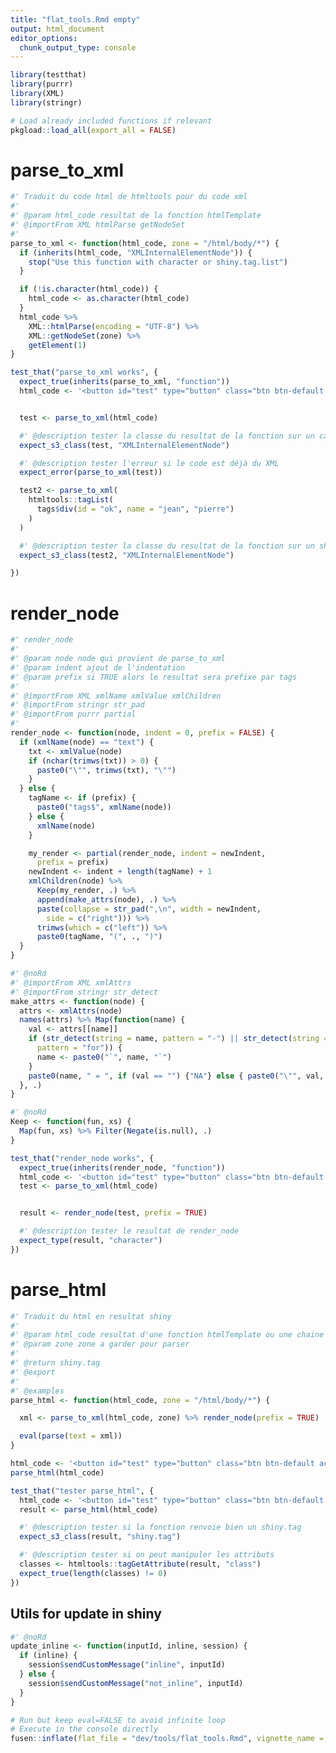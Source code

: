 ```yaml
---
title: "flat_tools.Rmd empty"
output: html_document
editor_options:
  chunk_output_type: console
---
```


```r
library(testthat)
library(purrr)
library(XML)
library(stringr)
```

```r
# Load already included functions if relevant
pkgload::load_all(export_all = FALSE)
```

# parse_to_xml

```r
#' Traduit du code html de htmltools pour du code xml
#'
#' @param html_code resultat de la fonction htmlTemplate
#' @importFrom XML htmlParse getNodeSet
#'
parse_to_xml <- function(html_code, zone = "/html/body/*") {
  if (inherits(html_code, "XMLInternalElementNode")) {
    stop("Use this function with character or shiny.tag.list")
  }

  if (!is.character(html_code)) {
    html_code <- as.character(html_code)
  }
  html_code %>%
    XML::htmlParse(encoding = "UTF-8") %>%
    XML::getNodeSet(zone) %>%
    getElement(1)
}
```


```r
test_that("parse_to_xml works", {
  expect_true(inherits(parse_to_xml, "function"))
  html_code <- '<button id="test" type="button" class="btn btn-default action-button">test</button>'


  test <- parse_to_xml(html_code)

  #' @description tester la classe du resultat de la fonction sur un caractere
  expect_s3_class(test, "XMLInternalElementNode")

  #' @description tester l'erreur si le code est déjà du XML
  expect_error(parse_to_xml(test))

  test2 <- parse_to_xml(
    htmltools::tagList(
      tags$div(id = "ok", name = "jean", "pierre")
    )
  )

  #' @description tester la classe du resultat de la fonction sur un shiny.tag
  expect_s3_class(test2, "XMLInternalElementNode")

})
```


# render_node

```r
#' render_node
#'
#' @param node node qui provient de parse_to_xml
#' @param indent ajout de l'indentation
#' @param prefix si TRUE alors le resultat sera prefixe par tags
#'
#' @importFrom XML xmlName xmlValue xmlChildren
#' @importFrom stringr str_pad
#' @importFrom purrr partial
#'
render_node <- function(node, indent = 0, prefix = FALSE) {
  if (xmlName(node) == "text") {
    txt <- xmlValue(node)
    if (nchar(trimws(txt)) > 0) {
      paste0("\"", trimws(txt), "\"")
    }
  } else {
    tagName <- if (prefix) {
      paste0("tags$", xmlName(node))
    } else {
      xmlName(node)
    }

    my_render <- partial(render_node, indent = newIndent,
      prefix = prefix)
    newIndent <- indent + length(tagName) + 1
    xmlChildren(node) %>%
      Keep(my_render, .) %>%
      append(make_attrs(node), .) %>%
      paste(collapse = str_pad(",\n", width = newIndent,
        side = c("right"))) %>%
      trimws(which = c("left")) %>%
      paste0(tagName, "(", ., ")")
  }
}

#' @noRd
#' @importFrom XML xmlAttrs
#' @importFrom stringr str_detect
make_attrs <- function(node) {
  attrs <- xmlAttrs(node)
  names(attrs) %>% Map(function(name) {
    val <- attrs[[name]]
    if (str_detect(string = name, pattern = "-") || str_detect(string = name,
      pattern = "for")) {
      name <- paste0("`", name, "`")
    }
    paste0(name, " = ", if (val == "") {"NA"} else { paste0("\"", val, "\"")})
  }, .)
}

#' @noRd
Keep <- function(fun, xs) {
  Map(fun, xs) %>% Filter(Negate(is.null), .)
}
```


```r
test_that("render_node works", {
  expect_true(inherits(render_node, "function"))
  html_code <- '<button id="test" type="button" class="btn btn-default action-button">test</button>'
  test <- parse_to_xml(html_code)


  result <- render_node(test, prefix = TRUE)

  #' @description tester le resultat de render_node
  expect_type(result, "character")
})
```


# parse_html

```r
#' Traduit du html en resultat shiny
#'
#' @param html_code resultat d'une fonction htmlTemplate ou une chaine de caractere
#' @param zone zone a garder pour parser
#'
#' @return shiny.tag
#' @export
#'
#' @examples
parse_html <- function(html_code, zone = "/html/body/*") {

  xml <- parse_to_xml(html_code, zone) %>% render_node(prefix = TRUE)

  eval(parse(text = xml))
}
```

```r
html_code <- '<button id="test" type="button" class="btn btn-default action-button">test</button>'
parse_html(html_code)
```

```r
test_that("tester parse_html", {
  html_code <- '<button id="test" type="button" class="btn btn-default action-button">test</button>'
  result <- parse_html(html_code)

  #' @description tester si la fonction renvoie bien un shiny.tag
  expect_s3_class(result, "shiny.tag")

  #' @description tester si on peut manipuler les attributs
  classes <- htmltools::tagGetAttribute(result, "class")
  expect_true(length(classes) != 0)
})
```


## Utils for update in shiny

```r
#' @noRd
update_inline <- function(inputId, inline, session) {
  if (inline) {
    session$sendCustomMessage("inline", inputId)
  } else {
    session$sendCustomMessage("not_inline", inputId)
  }
}
```

```r
# Run but keep eval=FALSE to avoid infinite loop
# Execute in the console directly
fusen::inflate(flat_file = "dev/tools/flat_tools.Rmd", vignette_name = NA, check = FALSE, overwrite = TRUE)
```

